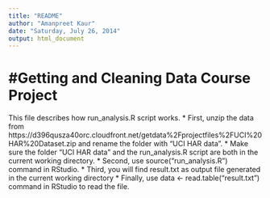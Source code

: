 ```yaml
---
title: "README"
author: "Amanpreet Kaur"
date: "Saturday, July 26, 2014"
output: html_document
---
```


#Getting and Cleaning Data Course Project
========================================
This file describes how run_analysis.R script works.
* First, unzip the data from https://d396qusza40orc.cloudfront.net/getdata%2Fprojectfiles%2FUCI%20HAR%20Dataset.zip and rename the folder with "UCI HAR data".
* Make sure the folder "UCI HAR data" and the run_analysis.R script are both in the current working directory.
* Second, use source("run_analysis.R") command in RStudio. 
* Third, you will find result.txt as output file generated in the current working directory
* Finally, use data <- read.table("result.txt") command in RStudio to read the file. 
